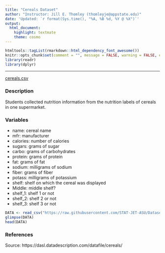 ```yaml
---
title: "Cereals Dataset"
author: "Instructor: Jill E. Thomley (thomleyje@appstate.edu)"
date: 'Updated: `r format(Sys.time(), "%A, %B %d, %Y @ %X")`'
output: 
  html_document: 
    highlight: textmate
    theme: cosmo
---
```


```r
htmltools::tagList(rmarkdown::html_dependency_font_awesome())
knitr::opts_chunk$set(comment = "", message = FALSE, warning = FALSE, echo = FALSE)
library(readr)
library(dplyr)
```

<hr>

<i class="fas fa-database"></i> [cereals.csv](https://raw.githubusercontent.com/STAT-JET-ASU/Datasets/master/Instructor/cereals.csv)


### Description

Students collected nutrition information from the nutrition labels of cereals in one supermarket.


### Variables

* name: cereal name
* mfr: manufacturer
* calories: number of calories
* sugars: grams of sugar
* carbo: grams of carbohydrates
* protein: grams of protein
* fat: grams of fat
* sodium: milligrams of sodium
* fiber: grams of fiber
* potass: milligrams of potassium
* shelf: shelf on which the cereal was displayed
* Middle: middle shelf?
* shelf_1: shelf 1 or not
* shelf_2: shelf 2 or not
* shelf_3: shelf 3 or not

```r
DATA <- read_csv("https://raw.githubusercontent.com/STAT-JET-ASU/Datasets/master/Instructor/cereals.csv")
glimpse(DATA)
head(DATA)
```


### References

Source: https://dasl.datadescription.com/datafile/cereals/


